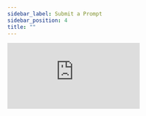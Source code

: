 ```yaml
---
sidebar_label: Submit a Prompt
sidebar_position: 4
title: ""
---
```


<iframe
	class="airtable-embed-form"
	src="https://airtable.com/embed/shruOZ8UysPkVl165?backgroundColor=gray"
	frameborder="0"
	onmousewheel=""
	style={{
		width: 450,
		height: 879,
		display: 'flex',
		alignItems: 'center',
		justifyItems: 'center'
	}}
></iframe>
